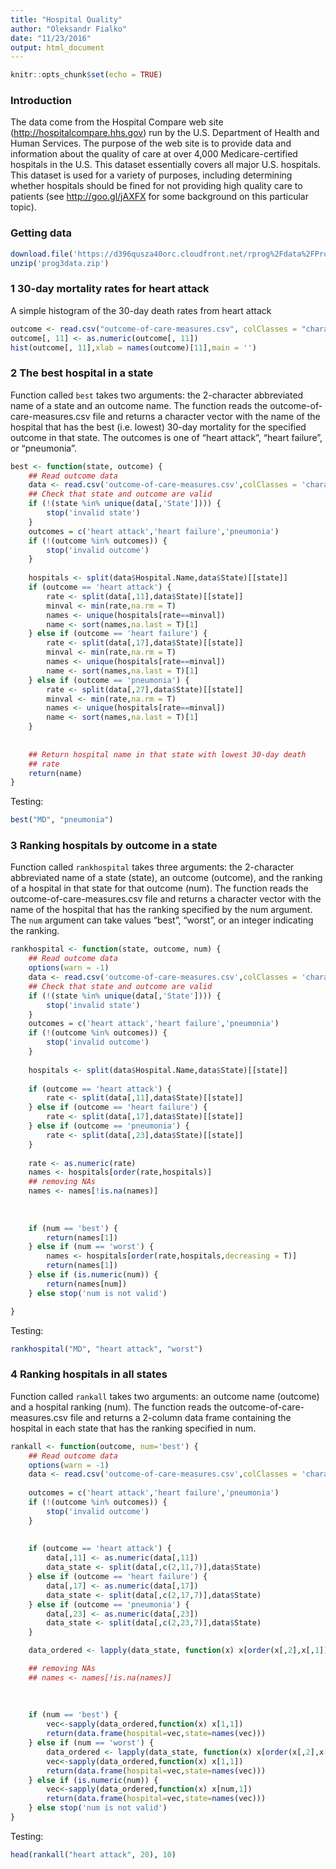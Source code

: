 ```yaml
---
title: "Hospital Quality"
author: "Oleksandr Fialko"
date: "11/23/2016"
output: html_document
---
```


```r
knitr::opts_chunk$set(echo = TRUE)
```

### Introduction

The data come from the Hospital Compare web site (<http://hospitalcompare.hhs.gov>) run by the U.S. Department of Health and Human Services. The purpose of the web site is to provide data and information about the quality of care at over 4,000 Medicare-certified hospitals in the U.S. This dataset essentially covers all major U.S. hospitals. This dataset is used for a variety of purposes, including determining whether hospitals should be fined for not providing high quality care to patients (see <http://goo.gl/jAXFX> for some background on this particular topic).


### Getting data 

```r
download.file('https://d396qusza40orc.cloudfront.net/rprog%2Fdata%2FProgAssignment3-data.zip',destfile = 'prog3data.zip')
unzip('prog3data.zip')
```

### 1 30-day mortality rates for heart attack
A simple histogram of the 30-day death rates from heart attack

```r
outcome <- read.csv("outcome-of-care-measures.csv", colClasses = "character")
outcome[, 11] <- as.numeric(outcome[, 11])
hist(outcome[, 11],xlab = names(outcome)[11],main = '')
```

### 2 The best hospital in a state

Function called `best` takes two arguments: the 2-character abbreviated name of a state and an outcome name. The function reads the outcome-of-care-measures.csv file and returns a character vector with the name of the hospital that has the best (i.e. lowest) 30-day mortality for the specified outcome in that state. The outcomes is one of “heart attack”, “heart failure”, or “pneumonia”.

```r
best <- function(state, outcome) {
    ## Read outcome data
    data <- read.csv('outcome-of-care-measures.csv',colClasses = 'character')
    ## Check that state and outcome are valid
    if (!(state %in% unique(data[,'State']))) {
        stop('invalid state')
    }
    outcomes = c('heart attack','heart failure','pneumonia')
    if (!(outcome %in% outcomes)) {
        stop('invalid outcome')
    }
    
    hospitals <- split(data$Hospital.Name,data$State)[[state]]
    if (outcome == 'heart attack') {
        rate <- split(data[,11],data$State)[[state]]
        minval <- min(rate,na.rm = T)
        names <- unique(hospitals[rate==minval])
        name <- sort(names,na.last = T)[1]
    } else if (outcome == 'heart failure') {
        rate <- split(data[,17],data$State)[[state]]
        minval <- min(rate,na.rm = T)
        names <- unique(hospitals[rate==minval])
        name <- sort(names,na.last = T)[1]
    } else if (outcome == 'pneumonia') {
        rate <- split(data[,27],data$State)[[state]]
        minval <- min(rate,na.rm = T)
        names <- unique(hospitals[rate==minval])
        name <- sort(names,na.last = T)[1]   
    }
    
    
    ## Return hospital name in that state with lowest 30-day death
    ## rate
    return(name)
}
```

Testing:

```r
best("MD", "pneumonia")
```

### 3 Ranking hospitals by outcome in a state

Function called `rankhospital` takes three arguments: the 2-character abbreviated name of a state (state), an outcome (outcome), and the ranking of a hospital in that state for that outcome (num). The function reads the outcome-of-care-measures.csv file and returns a character vector with the name of the hospital that has the ranking specified by the num argument. The `num` argument can take values “best”, “worst”, or an integer indicating the ranking.

```r
rankhospital <- function(state, outcome, num) {
    ## Read outcome data
    options(warn = -1)
    data <- read.csv('outcome-of-care-measures.csv',colClasses = 'character')
    ## Check that state and outcome are valid
    if (!(state %in% unique(data[,'State']))) {
        stop('invalid state')
    }
    outcomes = c('heart attack','heart failure','pneumonia')
    if (!(outcome %in% outcomes)) {
        stop('invalid outcome')
    }
    
    hospitals <- split(data$Hospital.Name,data$State)[[state]]
    
    if (outcome == 'heart attack') {
        rate <- split(data[,11],data$State)[[state]]
    } else if (outcome == 'heart failure') {
        rate <- split(data[,17],data$State)[[state]]
    } else if (outcome == 'pneumonia') {
        rate <- split(data[,23],data$State)[[state]]
    }
    
    rate <- as.numeric(rate)
    names <- hospitals[order(rate,hospitals)]
    ## removing NAs
    names <- names[!is.na(names)]
    
 
    
    if (num == 'best') {
        return(names[1])
    } else if (num == 'worst') {
        names <- hospitals[order(rate,hospitals,decreasing = T)]
        return(names[1])
    } else if (is.numeric(num)) {
        return(names[num])
    } else stop('num is not valid')

}
```

Testing:

```r
rankhospital("MD", "heart attack", "worst")
```

### 4 Ranking hospitals in all states

Function called `rankall` takes two arguments: an outcome name (outcome) and a hospital ranking (num). The function reads the outcome-of-care-measures.csv file and returns a 2-column data frame containing the hospital in each state that has the ranking specified in num.

```r
rankall <- function(outcome, num='best') {
    ## Read outcome data
    options(warn = -1)
    data <- read.csv('outcome-of-care-measures.csv',colClasses = 'character')
    
    outcomes = c('heart attack','heart failure','pneumonia')
    if (!(outcome %in% outcomes)) {
        stop('invalid outcome')
    }
    
    
    if (outcome == 'heart attack') {
        data[,11] <- as.numeric(data[,11])
        data_state <- split(data[,c(2,11,7)],data$State)
    } else if (outcome == 'heart failure') {
        data[,17] <- as.numeric(data[,17])
        data_state <- split(data[,c(2,17,7)],data$State)
    } else if (outcome == 'pneumonia') {
        data[,23] <- as.numeric(data[,23])
        data_state <- split(data[,c(2,23,7)],data$State)
    }

    data_ordered <- lapply(data_state, function(x) x[order(x[,2],x[,1]),c(1,3)])

    ## removing NAs
    ## names <- names[!is.na(names)]
    
    
    
    if (num == 'best') {
        vec<-sapply(data_ordered,function(x) x[1,1])
        return(data.frame(hospital=vec,state=names(vec)))
    } else if (num == 'worst') {
        data_ordered <- lapply(data_state, function(x) x[order(x[,2],x[,1],decreasing = T),c(1,3)])
        vec<-sapply(data_ordered,function(x) x[1,1])
        return(data.frame(hospital=vec,state=names(vec)))
    } else if (is.numeric(num)) {
        vec<-sapply(data_ordered,function(x) x[num,1])
        return(data.frame(hospital=vec,state=names(vec)))
    } else stop('num is not valid')
}
```

Testing:

```r
head(rankall("heart attack", 20), 10)
```
